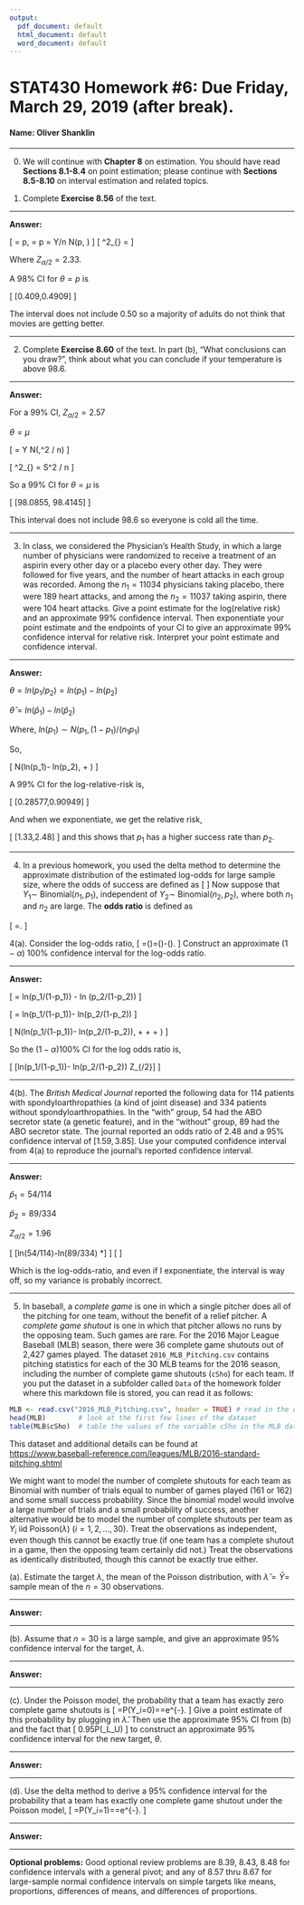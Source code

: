 ---
output:
  pdf_document: default
  html_document: default
  word_document: default
---

STAT430 Homework #6: Due Friday, March 29, 2019 (after break). 
========================================================

#### Name: Oliver Shanklin

*********************************************************************************
0. We will continue with **Chapter 8** on estimation.  You should have read **Sections 8.1-8.4** on point estimation; please continue with **Sections 8.5-8.10** on interval estimation and related topics.   



1. Complete **Exercise 8.56** of the text.

*********************************************************************************
  
**Answer:**

\[
\theta = p, \hat\theta = \hat p = Y/n \sim N(p, \frac{p(1-p)}{n})
\]
\[
\hat\sigma^2_{\hat\theta} = \frac{\hat p (1-\hat p)}{n}
\]

Where $Z_{\alpha/2} = 2.33$.

A 98% CI for $\theta = p$ is

\[
[0.409,0.4909]
\]

The interval does not include 0.50 so a majority of adults do not think that movies are getting better.


*********************************************************************************
2. Complete **Exercise 8.60** of the text.  In part (b), "What conclusions can you draw?", think about what you can conclude if your temperature is above 98.6.

*********************************************************************************

**Answer:**

For a 99% CI, $Z_{\alpha/2} = 2.57$

$\theta = \mu$

\[
\hat\theta = \bar Y \sim N(\mu,\sigma^2 / n)
\]

\[
\hat\sigma^2_{\hat\theta} = S^2 / n
\]

So a 99% CI for $\theta = \mu$ is 

\[
[98.0855, 98.4145]
\]

This interval does not include 98.6 so everyone is cold all the time.



*********************************************************************************

3. In class, we considered the Physician's Health Study, in which a large number of physicians were randomized to receive a treatment of an aspirin every other day or a placebo every other day.  They were followed for five years, and the number of heart attacks in each group was recorded.   Among the $n_1 = 11034$ physicians taking placebo, there were 189 heart attacks, and among the  $n_2 = 11037$ taking aspirin, there were 104  heart attacks.  Give a point estimate for the log(relative risk) and an approximate 99% confidence interval.  Then exponentiate your point estimate and the endpoints of your CI to give an approximate 99% confidence interval for relative risk.  Interpret your point estimate and confidence interval.   

*********************************************************************************

**Answer:**

$\theta = ln(p_1/p_2) = ln(p_1) - ln(p_2)$

$\hat\theta = ln(\hat p_1) - ln(\hat p_2)$

Where, $ln(p_1) \sim N(p_1, (1-p_1)/(n_1 p_1)$

So,

\[
\hat\theta \sim N(ln(p_1)- ln(p_2), \frac{1-p_1}{n_1p_1} + \frac{1-p_2}{n_2p_2})
\]


A 99% CI for the log-relative-risk is,

\[
[0.28577,0.90949]
\]

And when we exponentiate, we get the relative risk,

\[
[1.33,2.48]
\]
and this shows that $p_1$ has a higher success rate than $p_2$.


 
*********************************************************************************

4. In a previous homework, you used the delta method to determine the  approximate distribution of the estimated log-odds for large sample size, where the odds of success 
are defined as 
\[
\frac{\mbox{probability of success}}{\mbox{probability of failure}}
\]
Now suppose that $Y_1\sim$   Binomial$(n_1,p_1)$, independent of $Y_2\sim$   Binomial$(n_2,p_2)$, where both $n_1$ and $n_2$ are large.  The **odds ratio** is defined as 

\[
\frac{\mbox{odds in group 1}}{\mbox{odds in group 2}}=\frac{p_1/(1-p_1)}{p_2/(1-p_2)}.
\]

4(a).  Consider the log-odds ratio,
\[
\theta=\ln\left(\frac{p_1/(1-p_1)}{p_2/(1-p_2)}\right)=\ln\left(\frac{p_1}{1-p_1}\right)-\ln\left(\frac{p_2}{1-p_2}\right).
\]
Construct an approximate $(1-\alpha)$ 100% confidence interval for the log-odds ratio. 


*********************************************************************************

**Answer:**

\[
\theta = ln(p_1/(1-p_1)) - ln (p_2/(1-p_2))
\]

\[
\hat\theta = ln(\hat p_1/(1-\hat p_1))- ln(\hat p_2/(1-\hat p_2))
\]

\[
\hat\theta \sim N(ln(\hat p_1/(1-\hat p_1))- ln(\hat p_2/(1-\hat p_2)),\frac{1}{n_1p_1} + \frac{1}{n_1(1-p_1)} + \frac{1}{n_2p_2} + \frac{1}{n_2(1-p_2)})
\]

So the $(1-\alpha)100\%$ CI for the log odds ratio is,

\[
[ln(\hat p_1/(1-\hat p_1))- ln(\hat p_2/(1-\hat p_2)) \pm Z_{\alpha/2}\sqrt{\frac{1}{n_1p_1} + \frac{1}{n_1(1-p_1)} + \frac{1}{n_2p_2} + \frac{1}{n_2(1-p_2)}}]
\]



*********************************************************************************

4(b).  The *British Medical Journal* reported the following data for 114 patients with spondyloarthropathies (a kind of joint disease) and 334 patients without spondyloarthropathies.  In the "with" group, 54 had the ABO secretor state (a genetic feature), and in the "without" group, 89 had the ABO secretor state.  The journal reported an odds ratio of 2.48 and a 95% confidence interval of $[1.59,3.85]$.   Use your computed confidence interval from 4(a) to reproduce the journal's reported confidence interval. 


*********************************************************************************

**Answer:**


$\hat p_1=54/114$

$\hat p_2=89/334$

$Z_{\alpha/2} = 1.96$

\[
[ln(54/114)-ln(89/334) \pm 1.96*\sqrt{\frac{1}{114*54/114} + \frac{1}{114(1-54/114)} + \frac{1}{334*89/334} + \frac{1}{334(1-89/334)}}]
\]
\[
\implies [0.72125, 1.09326]
\]

Which is the log-odds-ratio, and even if I exponentiate, the interval is way off, so my variance is probably incorrect.

************************************************************************************************

5. In baseball, a *complete game* is one in which a single pitcher does all of the pitching for one team, without the benefit of a relief pitcher.  A *complete game shutout* is one in which that pitcher allows no runs by the opposing team.  Such games are rare.  For the 2016 Major League Baseball (MLB) season, there were 36 complete game shutouts out of 2,427 games played. The dataset `2016_MLB_Pitching.csv` contains pitching statistics for each of the 30 MLB teams for the 2016 season, including the number of complete game shutouts (`cSho`) for each team.  If you put the dataset in a subfolder called `Data` of the homework folder where this markdown file is stored, you can read it as follows:     
```{r}
MLB <- read.csv("2016_MLB_Pitching.csv", header = TRUE) # read in the dataset and call it MLB
head(MLB)        # look at the first few lines of the dataset
table(MLB$cSho)  # table the values of the variable cSho in the MLB dataset
```
This dataset and additional details can be found at  
<https://www.baseball-reference.com/leagues/MLB/2016-standard-pitching.shtml>

We might want to model the number of complete shutouts for each team as Binomial with number of trials equal to number of games played (161 or 162) and some small success probability.  Since the binomial model would involve a large number of trials and a small probability of success, another alternative would be to model the number of complete shutouts per team as $Y_i$ iid Poisson($\lambda$) ($i=1,2,\ldots,30$). Treat the observations as independent, even though this cannot be exactly true (if one team has a complete shutout in a game, then the opposing team certainly did not.) Treat the observations as identically distributed, though this cannot be exactly true either. 

(a). Estimate the target $\lambda$, the mean of the Poisson distribution, with $\hat\lambda=\bar Y=$ sample mean of the $n=30$ observations. 


************************************************************************************************

**Answer:**


************************************************************************************************

(b). Assume that $n=30$ is a large sample, and give an approximate 95% confidence interval for the target, $\lambda$. 


************************************************************************************************

**Answer:**



************************************************************************************************

(c). Under the Poisson model, the probability that a team has exactly zero complete game shutouts is 
\[
\theta=P(Y_i=0)=\frac{\lambda^0e^{-\lambda}}{0!}=e^{-\lambda}.
\]
Give a point estimate of this probability by plugging in $\hat\lambda$.  Then use the approximate 95% CI from (b) and the fact that 
\[
0.95\simeq P\left(\hat\lambda_L\le\lambda\le\hat\lambda_U\right)
\]
to construct an approximate 95% confidence interval for the new target, $\theta$. 


************************************************************************************************

**Answer:**



************************************************************************************************
(d). Use the delta method to derive a 95% confidence interval for the probability that a team has  exactly one complete game shutout under the Poisson model,
\[
\theta=P(Y_i=1)=\frac{\lambda^1e^{-\lambda}}{1!}=\lambda e^{-\lambda}.
\]



************************************************************************************************

**Answer:**



************************************************************************************************

**Optional problems:**  Good optional review problems  are 8.39, 8.43, 8.48 for confidence intervals with a general pivot; and any of 8.57 thru 8.67 for large-sample normal confidence intervals on simple targets like means, proportions, differences of means, and differences of proportions. 

